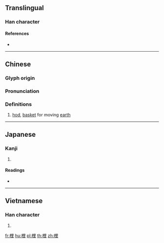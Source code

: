 ==Translingual==

===Han character===
{{Han char|rn=75|rad=木|as=07|sn=11|four=46914|canj=DWG|ids=⿰木里}}

====References====
* {{Han ref|kx=0530.130|dkj=14874|dj=0918.110|hdz=21213.030|uh=68A9|ud=26793|bh=D5BC|bd=54716}}

----

==Chinese==
{{zh-forms}}

===Glyph origin===
{{Han etym}}

===Pronunciation===
{{zh-pron
|m=lí
|c=lei4,lei5
|mc=y
|oc=y
|ma=
|cat=n
}}

===Definitions===
{{zh-hanzi}}

# [[hod]], [[basket]] for moving [[earth]]

----

==Japanese==

===Kanji===
{{ja-kanji|grade=|rs=木07}}

# {{defn|lang=ja|sort=木07}}

====Readings====
* {{ja-readings|on=[[り]] (ri), [[し]] (shi), [[じ]] (ji)|kun=[[すき]] (suki)}}

----

==Vietnamese==

===Han character===
{{vi-readings|rs=木07|hanviet=lái}}

# {{defn|lang=vi|sort=木07}}

[[fr:梩]]
[[hu:梩]]
[[pl:梩]]
[[th:梩]]
[[zh:梩]]